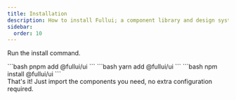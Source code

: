 ```yaml
---
title: Installation
description: How to install Fullui; a component library and design system built for Astro.
sidebar:
  order: 10
---
```



Run the install command.

<Tabs>
  <TabItem label="pnpm">
    ```bash
    pnpm add @fullui/ui
    ```
  </TabItem>
  <TabItem label="yarn">
    ```bash
    yarn add @fullui/ui
    ```
  </TabItem>
  <TabItem label="npm">
    ```bash
    npm install @fullui/ui
    ```
  </TabItem>
</Tabs>
<br/>
That's it! Just import the components you need, no extra configuration required.
